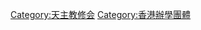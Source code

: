 {{Catnav|頁面分類|人类社会|组织|宗教組織|天主教组织}}
{{Catnav|頁面分類|人类社会|宗教|宗教組織|天主教组织}}

{{Catmore}}

[[Category:天主教修会|Category:天主教修会]]
[[Category:香港辦學團體|Category:香港辦學團體]]